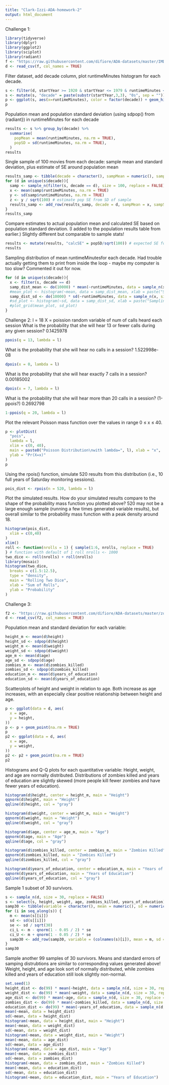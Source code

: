 ```yaml
---
title: "Clark-Izzi-ADA-homework-2"
output: html_document
---
```

Challenge 1:
```r
library(tidyverse)
library(dplyr)
library(ggplot2)
library(sciplot)
library(radiant)
f <- "https://raw.githubusercontent.com/difiore/ADA-datasets/master/IMDB-movies.csv"
d <- read_csv(f, col_names = TRUE)
```
Filter dataset, add decade column, plot runtimeMinutes histogram for each decade.
```r
s <- filter(d, startYear >= 1920 & startYear <= 1979 & runtimeMinutes < 240)
s <- mutate(s, "decade" = paste(substr(startYear,3,3), "0s", sep = ""))
p <- ggplot(s, aes(x=runtimeMinutes), color = factor(decade)) + geom_histogram() + facet_wrap(~decade, ncol = 3) # wrap data by decade into 3 columns
p
```
Population mean and population standard deviation (using sdpop() from {radiant}) in runtimeMinutes for each decade
```r
results <- s %>% group_by(decade) %>%
  summarise(
    popMean = mean(runtimeMinutes, na.rm = TRUE),
    popSD = sd(runtimeMinutes, na.rm = TRUE),
  )
results
```
Single sample of 100 movies from each decade: sample mean and standard deviation, plus estimate of SE around population mean
```r
results_samp <- tibble(decade = character(), sampMean = numeric(), sampSD = numeric(), estSE = numeric())
for (d in unique(s$decade)){
  samp <- sample_n(filter(s, decade == d), size = 100, replace = FALSE)
  x <- mean(samp$runtimeMinutes, na.rm = TRUE)
  y <- sd(samp$runtimeMinutes, na.rm = TRUE)
  z <- y / sqrt(100) # estimate pop SE from SD of sample
  results_samp <- add_row(results_samp, decade = d, sampMean = x, sampSD = y, estSE = z)
}
results_samp
```
Compare estimates to actual population mean and calculated SE based on population standard deviation. (I added to the population results table from earlier.) Slightly different but comparable to sample stats!
```r
results <- mutate(results, "calcSE" = popSD/sqrt(100)) # expected SE for sample size of 100
results
```
Sampling distribution of mean runtimeMinutesfor each decade. Had trouble actually getting them to print from inside the loop - maybe my computer is too slow? Commented it out for now.
```r
for (d in unique(s$decade)){
  x <- filter(s, decade == d)
  samp_dist_mean <- do(10000) * mean(~runtimeMinutes, data = sample_n(x, size = 100, replace = FALSE))
  #mean_plot <- histogram(~mean, data = samp_dist_mean, xlab = paste("Sampling Distribution for the\nMean of runtimeMinutes: ", d))
  samp_dist_sd <- do(10000) * sd(~runtimeMinutes, data = sample_n(x, size = 100, replace = FALSE))
  #sd_plot <- histogram(~sd, data = samp_dist_sd, xlab = paste("Sampling Distribution for the\nStandard deviation of runTimeMinutes: ", d))
  #plot_grid(mean_plot, sd_plot)
}
```

Challenge 2:
l = 18
X = poission random variable of num of calls heard each session
What is the probability that she will hear 13 or fewer calls during any given session? 0.1425978
```r
ppois(q = 13, lambda = l)
```
What is the probability that she will hear no calls in a session? 1.522998e-08
```r
dpois(x = 0, lambda = l)
```
What is the probability that she will hear exactly 7 calls in a session? 0.00185002
```r
dpois(x = 7, lambda = l)
```
What is the probability that she will hear more than 20 calls in a session? (1-ppois?) 0.2692798
```r
1-ppois(q = 20, lambda = l)
```
Plot the relevant Poisson mass function over the values in range 0 ≤ x ≤ 40.
```r
p <- plotDist(
  "pois",
  lambda = l,
  xlim = c(0, 40),
  main = paste0("Poisson Distribution\nwith lambda=", l), xlab = "x",
  ylab = "Pr(X=x)"
)
p
```
Using the rpois() function, simulate 520 results from this distribution (i.e., 10 full years of Saturday monitoring sessions).
```r
pois_dist <- rpois(n = 520, lambda = l)
```
Plot the simulated results. How do your simulated results compare to the shape of the probability mass function you plotted above? 520 may not be a large enough sample (running a few times generated variable results), but overall similar to the probability mass function with a peak density around 18.
```r
histogram(pois_dist,
  xlim = c(0,40)
)
xlim()
roll <- function(nrolls = 1) { sample(1:6, nrolls, replace = TRUE)
} # function with default of 1 roll nrolls <- 1000
two_dice <- roll(nrolls) + roll(nrolls)
library(mosaic)
histogram(two_dice,
  breaks = c(1.5:12.5),
  type = "density",
  main = "Rolling Two Dice",
  xlab = "Sum of Rolls",
  ylab = "Probability"
)
```

Challenge 3:
```r
f2 <- "https://raw.githubusercontent.com/difiore/ADA-datasets/master/zombies.csv"
d <- read_csv(f2, col_names = TRUE)
```
Population mean and standard deviation for each variable:
```r
height_m <- mean(d$height)
height_sd <- sdpop(d$height)
weight_m <- mean(d$weight)
weight_sd <- sdpop(d$weight)
age_m <- mean(d$age)
age_sd <- sdpop(d$age)
zombies_m <- mean(d$zombies_killed)
zombies_sd <- sdpop(d$zombies_killed)
education_m <- mean(d$years_of_education)
education_sd <- mean(d$years_of_education)
```
Scatterplots of height and weight in relation to age. Both increase as age increases, with an especially clear positive relationship between height and age.
```r
p <- ggplot(data = d, aes(
  x = age,
  y = height,
))
p <- p + geom_point(na.rm = TRUE)
p
p2 <- ggplot(data = d, aes(
  x = age,
  y = weight,
))
p2 <- p2 + geom_point(na.rm = TRUE)
p2
```
Histograms and Q-Q plots for each quantitative variable:
Height, weight, and age are normally distributed.
Distributions of zombies killed and years of education are slightly skewed (more people kill fewer zombies and have fewer years of education).
```r
histogram(d$height, center = height_m, main = "Height")
qqnorm(d$height, main = "Height")
qqline(d$height, col = "gray")

histogram(d$weight, center = weight_m, main = "Weight")
qqnorm(d$weight, main = "Weight")
qqline(d$weight, col = "gray")

histogram(d$age, center = age_m, main = "Age")
qqnorm(d$age, main = "Age")
qqline(d$age, col = "gray")

histogram(d$zombies_killed, center = zombies_m, main = "Zombies Killed")
qqnorm(d$zombies_killed, main = "Zombies Killed")
qqline(d$zombies_killed, col = "gray")

histogram(d$years_of_education, center = education_m, main = "Years of Education")
qqnorm(d$years_of_education, main = "Years of Education")
qqline(d$years_of_education, col = "gray")
```
Sample 1 subset of 30 survivors.
```r
s <- sample_n(d, size = 30, replace = FALSE)
s <- select(s, height, weight, age, zombies_killed, years_of_education)
samp30 <- tibble(variable = character(), mean = numeric(), sd = numeric(), se = numeric(), ci_lower = numeric(), ci_upper = numeric())
for (i in seq_along(s)) {
  m <- mean(s[[i]])
  sd <- sd(s[[i]])
  se <- sd / sqrt(30)
  ci_L <- m - qnorm(1 - 0.05 / 2) * se
  ci_U <- m + qnorm(1 - 0.05 / 2) * se
  samp30 <- add_row(samp30, variable = (colnames(s)[i]), mean = m, sd = sd, se = se, ci_lower = ci_L, ci_upper = ci_U)
}
samp30
```
Sample another 99 samples of 30 survivors. Means and standard errors of samping distrubtions are similar to corresponding values generated above! Weight, height, and age look sort of normally distributed, while zombies killed and years of education still look slightly non-normal.
```r
set.seed(1)
height_dist <- do(99) * mean(~height, data = sample_n(d, size = 30, replace = FALSE))
weight_dist <- do(99) * mean(~weight, data = sample_n(d, size = 30, replace = FALSE))
age_dist <- do(99) * mean(~age, data = sample_n(d, size = 30, replace = FALSE))
zombies_dist <- do(99) * mean(~zombies_killed, data = sample_n(d, size = 30, replace = FALSE))
education_dist <- do(99) * mean(~years_of_education, data = sample_n(d, size = 30, replace = FALSE))
mean(~mean, data = height_dist)
sd(~mean, data = height_dist)
histogram(~mean, data = height_dist, main = "Height")
mean(~mean, data = weight_dist)
sd(~mean, data = weight_dist)
histogram(~mean, data = weight_dist, main = "Weight")
mean(~mean, data = age_dist)
sd(~mean, data = age_dist)
histogram(~mean, data = age_dist, main = "Age")
mean(~mean, data = zombies_dist)
sd(~mean, data = zombies_dist)
histogram(~mean, data = zombies_dist, main = "Zombies Killed")
mean(~mean, data = education_dist)
sd(~mean, data = education_dist)
histogram(~mean, data = education_dist, main = "Years of Education")

```


